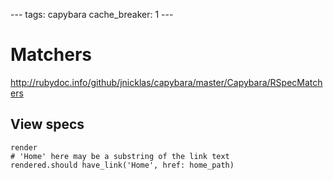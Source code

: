 ---
tags: capybara
cache_breaker: 1
---
= Matchers =

http://rubydoc.info/github/jnicklas/capybara/master/Capybara/RSpecMatchers

== View specs ==

<pre lang="ruby">render
# 'Home' here may be a substring of the link text
rendered.should have_link('Home', href: home_path)</pre>
